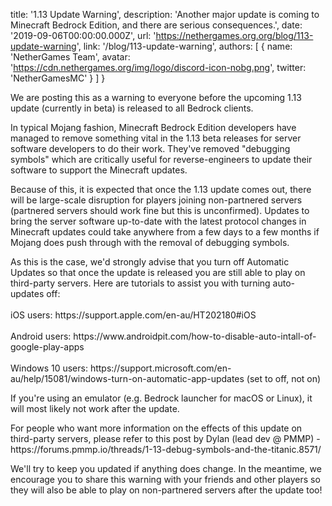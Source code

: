 
  title: '1.13 Update Warning',
  description:
    'Another major update is coming to Minecraft Bedrock Edition, and there are serious consequences.',
  date: '2019-09-06T00:00:00.000Z',
  url: 'https://nethergames.org.org/blog/113-update-warning',
  link: '/blog/113-update-warning',
  authors: [
    {
      name: 'NetherGames Team',
      avatar: 'https://cdn.nethergames.org/img/logo/discord-icon-nobg.png',
      twitter: 'NetherGamesMC'
    }
  ]
}


<p>
  We are posting this as a warning to everyone before the upcoming 1.13 update (currently in beta)
  is released to all Bedrock clients.
</p>

<p>
  In typical Mojang fashion, Minecraft Bedrock Edition developers have managed to remove something
  vital in the 1.13 beta releases for server software developers to do their work. They've removed
  "debugging symbols" which are critically useful for reverse-engineers to update their software to
  support the Minecraft updates.
</p>

<p>
  Because of this, it is expected that once the 1.13 update comes out, there will be large-scale
  disruption for players joining non-partnered servers (partnered servers should work fine but this
  is unconfirmed). Updates to bring the server software up-to-date with the latest protocol changes
  in Minecraft updates could take anywhere from a few days to a few months if Mojang does push
  through with the removal of debugging symbols.
</p>

<p>
  As this is the case, we'd strongly advise that you turn off Automatic Updates so that once the
  update is released you are still able to play on third-party servers. Here are tutorials to assist
  you with turning auto-updates off:<br></br>
  iOS users: https://support.apple.com/en-au/HT202180#iOS<br></br>
  Android users: https://www.androidpit.com/how-to-disable-auto-intall-of-google-play-apps<br></br>
  Windows 10 users:
  https://support.microsoft.com/en-au/help/15081/windows-turn-on-automatic-app-updates (set to off,
  not on)
</p>

<p>
  If you're using an emulator (e.g. Bedrock launcher for macOS or Linux), it will most likely not
  work after the update.
</p>

<p>
  For people who want more information on the effects of this update on third-party servers, please
  refer to this post by Dylan (lead dev @ PMMP) -
  https://forums.pmmp.io/threads/1-13-debug-symbols-and-the-titanic.8571/
</p>

<p>
  We'll try to keep you updated if anything does change. In the meantime, we encourage you to share
  this warning with your friends and other players so they will also be able to play on
  non-partnered servers after the update too!
</p>

<style jsx>{`
  table {
    margin: 0 auto 30px;
  }
  table td,
  table th {
    padding: 10px 20px;
  }
  table th {
    font-weight: normal;
    font-size: 12px;
    color: #9b9b9b;
    padding-bottom: 0px;
  }
  table td:first-child {
    width: 55%;
  }
  table td {
    font-size: 14px;
    vertical-align: middle;
  }
  table td:last-child {
    color: #067df7;
  }
  table td:not(:first-child) {
    text-align: center;
  }
  table td em {
    font-weight: normal;
    font-size: 10px;
    text-transform: uppercase;
    font-style: normal;
    display: block;
  }
  // CSS only media query for mobile
  @media screen and (max-width: 640px) {
    table td,
    table th {
      padding: 10px 10px;
    }
  }
`}</style>

